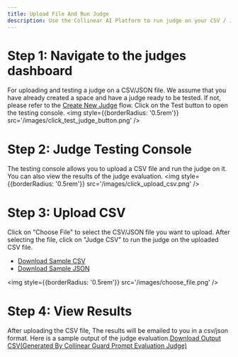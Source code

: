 ```yaml
---
title: Upload File And Run Judge
description: Use the Collinear AI Platform to run judge on your CSV / JSON.
---
```


# Step 1: Navigate to the judges dashboard
For uploading and testing a judge on a CSV/JSON file. We assume that you have already created a space and have a judge ready to be tested. If not, please refer to the [Create New Judge](/flows/create_new_judge) flow.
Click on the Test button to open the testing console.
<img
    style={{borderRadius: '0.5rem'}}
    src='/images/click_test_judge_button.png'
/>

# Step 2: Judge Testing Console
The testing console allows you to upload a CSV file and run the judge on it. You can also view the results of the judge evaluation.
<img
    style={{borderRadius: '0.5rem'}}
    src='/images/click_upload_csv.png'
/>

# Step 3: Upload CSV
Click on "Choose File" to select the CSV/JSON file you want to upload.
After selecting the file, click on "Judge CSV" to run the judge on the uploaded CSV file.

- [Download Sample CSV](https://docs.google.com/spreadsheets/d/e/2PACX-1vSd9GTIoC23e6w4JEECqkiAgA-sOwrmXYBa-bMeQ-23ofNayNKEnd7Ivp6-t_SNsZsWYsypWNN5PE_0/pub?output=csv)
- [Download Sample JSON](https://webresources-s3.s3.us-east-1.amazonaws.com/sample_json_upload_file.json)

<img
    style={{borderRadius: '0.5rem'}}
    src='/images/choose_file.png'
/>

# Step 4: View Results
After uploading the CSV file, The results will be emailed to you in a csv/json format.
Here is a sample output of the judge evaluation.[Download Output CSV(Generated By Collinear Guard Prompt Evaluation Judge)](https://docs.google.com/spreadsheets/d/e/2PACX-1vRKwrTR0--6TjkW8PZ51AkaPR8wQu6IpD6492QmWpKBxZ_vOhz-aKjubfg-stXoM1LOr7W6ekWLy1hT/pub?output=csv)
